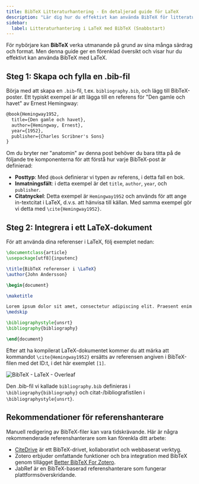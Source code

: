 ```yaml
---
title: BibTeX Litteraturhantering - En detaljerad guide för LaTeX
description: "Lär dig hur du effektivt kan använda BibTeX för litteraturhantering med LaTeX, från att skapa en .bib-fil till integration i ditt LaTeX-dokument."
sidebar:
  label: Litteraturhantering i LaTeX med BibTeX (Snabbstart)
---
```


För nybörjare kan **BibTeX** verka utmanande på grund av sina många särdrag och format. Men denna guide ger en förenklad översikt och visar hur du effektivt kan använda BibTeX med LaTeX.


<CiteDrive /> 

## Steg 1: Skapa och fylla en .bib-fil

Börja med att skapa en `.bib`-fil, t.ex. `bibliography.bib`, och lägg till BibTeX-poster. Ett typiskt exempel är att lägga till en referens för "Den gamle och havet" av Ernest Hemingway:

```latex
@book{Hemingway1952,
  title={Den gamle och havet},
  author={Hemingway, Ernest},
  year={1952},
  publisher={Charles Scribner's Sons}
}
```

Om du bryter ner "anatomin" av denna post behöver du bara titta på de följande tre komponenterna för att förstå hur varje BibTeX-post är definierad:

- **Posttyp**: Med `@book` definierar vi typen av referens, i detta fall en bok.
- **Inmatningsfält**: i detta exempel är det `title`, `author`, `year`, och `publisher`.
- **Citatnyckel**: Detta exempel är `Hemingway1952` och används för att ange in-textcitat i LaTeX, d.v.s. att hänvisa till källan. Med samma exempel gör vi detta med `\cite{Hemingway1952}`.

## Steg 2: Integrera i ett LaTeX-dokument

För att använda dina referenser i LaTeX, följ exemplet nedan:

```latex
\documentclass{article}
\usepackage[utf8]{inputenc}

\title{BibTeX referenser i \LaTeX}
\author{John Andersson}

\begin{document}

\maketitle

Lorem ipsum dolor sit amet, consectetur adipiscing elit. Praesent enim urna, dapibus et bibendum vel, consectetur et turpis. Cras a molestie nulla. \cite{Hemingway1952}
\medskip

\bibliographystyle{unsrt}
\bibliography{bibliography}

\end{document}
```

Efter att ha kompilerat LaTeX-dokumentet kommer du att märka att kommandot `\cite{Hemingway1952}` ersätts av referensen angiven i BibTeX-filen med det ID:t, i det här exemplet `[1]`.

![BibTeX - LaTeX - Overleaf](@assets/images/tutorial/LaTeX_Overleaf_BibTeX-Example.png)

Den .bib-fil vi kallade `bibliography.bib` definieras i `\bibliography{bibliography}` och citat-/bibliografistilen i `\bibliographystyle{unsrt}`.

## Rekommendationer för referenshanterare

Manuell redigering av BibTeX-filer kan vara tidskrävande. Här är några rekommenderade referenshanterare som kan förenkla ditt arbete:

- [CiteDrive](https://www.citedrive.com/) är ett BibTeX-drivet, kollaborativt och webbaserat verktyg.
- Zotero erbjuder omfattande funktioner och bra integration med BibTeX genom tillägget [Better BibTeX For Zotero](https://retorque.re/zotero-better-bibtex/).
- JabRef är en BibTeX-baserad referenshanterare som fungerar plattformsöverskridande.